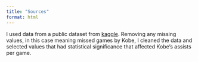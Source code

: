 ```yaml
---
title: "Sources"
format: html
---
```


I used data from a public dataset from [kaggle](https://www.kaggle.com/datasets/alfredkondoro/exploring-kobe-bryants-nba-journey?select=kobebryant.csv). Removing any missing values, in this case meaning missed games by Kobe, I cleaned the data and selected values that had statistical significance that affected Kobe's assists per game.
